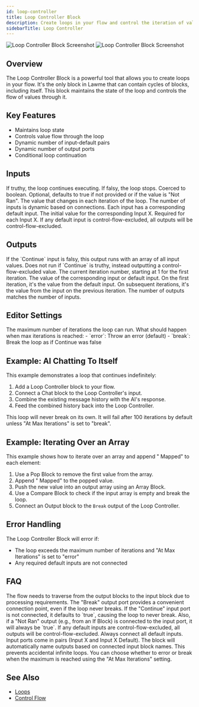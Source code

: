 ```yaml
---
id: loop-controller
title: Loop Controller Block
description: Create loops in your flow and control the iteration of values
sidebarTitle: Loop Controller
---
```


<Frame>
  <img src="/block-reference/assets/loop_controller_light.png" alt="Loop Controller Block Screenshot" className="block dark:hidden" />
  <img src="/block-reference/assets/loop_controller_dark.png" alt="Loop Controller Block Screenshot" className="hidden dark:block" />
</Frame>

## Overview
The Loop Controller Block is a powerful tool that allows you to create loops in your flow. It's the only block in Lawme that can contain cycles of blocks, including itself. This block maintains the state of the loop and controls the flow of values through it.

## Key Features

- Maintains loop state
- Controls value flow through the loop
- Dynamic number of input-default pairs
- Dynamic number of output ports
- Conditional loop continuation

## Inputs

<ParamField path="Continue" type="any">
  If truthy, the loop continues executing. If falsy, the loop stops. Coerced to boolean. Optional, defaults to true if not provided or if the value is "Not Ran".
</ParamField>

<ParamField path="Input X" type="any">
  The value that changes in each iteration of the loop. The number of inputs is dynamic based on connections. Each input has a corresponding default input.
</ParamField>

<ParamField path="Input X Default" type="any">
  The initial value for the corresponding Input X. Required for each Input X. If any default input is control-flow-excluded, all outputs will be control-flow-excluded.
</ParamField>

## Outputs

<ResponseField name="Break" type="any[]">
  If the `Continue` input is falsy, this output runs with an array of all input values. Does not run if `Continue` is truthy, instead outputting a control-flow-excluded value.
</ResponseField>

<ResponseField name="Iteration" type="number">
  The current iteration number, starting at 1 for the first iteration.
</ResponseField>

<ResponseField name="Output X" type="any">
  The value of the corresponding input or default input. On the first iteration, it's the value from the default input. On subsequent iterations, it's the value from the input on the previous iteration. The number of outputs matches the number of inputs.
</ResponseField>

## Editor Settings

<ParamField path="Max Iterations" type="number" default={100}>
  The maximum number of iterations the loop can run.
</ParamField>

<ParamField path="At Max Iterations" type="string" default="error">
  What should happen when max iterations is reached:
  - `error`: Throw an error (default)
  - `break`: Break the loop as if Continue was false
</ParamField>

## Example: AI Chatting To Itself

This example demonstrates a loop that continues indefinitely:

1. Add a Loop Controller block to your flow.
2. Connect a Chat block to the Loop Controller's input.
3. Combine the existing message history with the AI's response.
4. Feed the combined history back into the Loop Controller.

<Note>
  This loop will never break on its own. It will fail after 100 iterations by default unless "At Max Iterations" is set to "break".
</Note>

## Example: Iterating Over an Array

This example shows how to iterate over an array and append " Mapped" to each element:

1. Use a Pop Block to remove the first value from the array.
2. Append " Mapped" to the popped value.
3. Push the new value into an output array using an Array Block.
4. Use a Compare Block to check if the input array is empty and break the loop.
5. Connect an Output block to the `Break` output of the Loop Controller.

## Error Handling

The Loop Controller Block will error if:
- The loop exceeds the maximum number of iterations and "At Max Iterations" is set to "error"
- Any required default inputs are not connected

## FAQ

<AccordionGroup>
  <Accordion title="Why do I need to connect something to the Break output port?">
    The flow needs to traverse from the output blocks to the input block due to processing requirements. The "Break" output port provides a convenient connection point, even if the loop never breaks.
  </Accordion>

  <Accordion title="Why does my loop run forever?">
    If the "Continue" input port is not connected, it defaults to `true`, causing the loop to never break. Also, if a "Not Ran" output (e.g., from an If Block) is connected to the input port, it will always be `true`.
  </Accordion>

  <Accordion title="What happens if I don't connect the default input port?">
    If any default inputs are control-flow-excluded, all outputs will be control-flow-excluded. Always connect all default inputs.
  </Accordion>

  <Accordion title="How can I remember the ports better?">
    Input ports come in pairs (Input X and Input X Default). The block will automatically name outputs based on connected input block names.
  </Accordion>

  <Accordion title="Why does the loop controller have a maximum number of iterations?">
    This prevents accidental infinite loops. You can choose whether to error or break when the maximum is reached using the "At Max Iterations" setting.
  </Accordion>
</AccordionGroup>

## See Also

- [Loops](../user-guide/workflow/loops.md)
- [Control Flow](../user-guide/workflow/control-flow.md)
